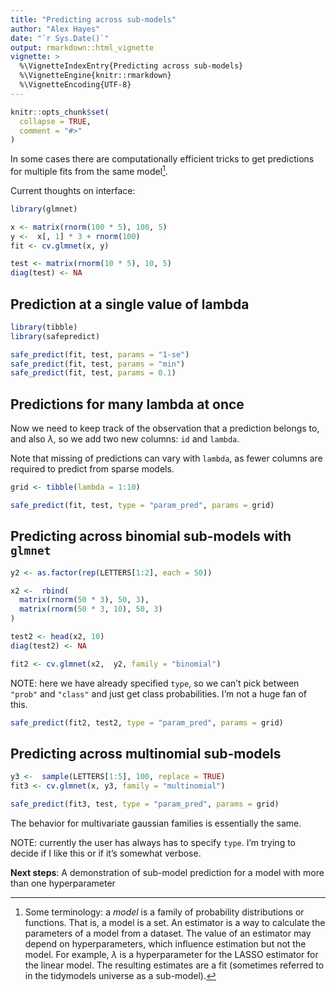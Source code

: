 ```yaml
---
title: "Predicting across sub-models"
author: "Alex Hayes"
date: "`r Sys.Date()`"
output: rmarkdown::html_vignette
vignette: >
  %\VignetteIndexEntry{Predicting across sub-models}
  %\VignetteEngine{knitr::rmarkdown}
  %\VignetteEncoding{UTF-8}
---
```


```r
knitr::opts_chunk$set(
  collapse = TRUE,
  comment = "#>"
)
```

In some cases there are computationally efficient tricks to get predictions for multiple fits from the same model[^1].

[^1]: Some terminology: a *model* is a family of probability distributions or functions. That is, a model is a set. An estimator is a way to calculate the parameters of a model from a dataset. The value of an estimator may depend on hyperparameters, which influence estimation but not the model. For example, $\lambda$ is a hyperparameter for the LASSO estimator for the linear model. The resulting estimates are a fit (sometimes referred to in the tidymodels universe as a sub-model).

Current thoughts on interface:

```r
library(glmnet)

x <- matrix(rnorm(100 * 5), 100, 5)
y <-  x[, 1] * 3 + rnorm(100)
fit <- cv.glmnet(x, y)
```

```r
test <- matrix(rnorm(10 * 5), 10, 5)
diag(test) <- NA
```

## Prediction at a single value of lambda

```r
library(tibble)
library(safepredict)

safe_predict(fit, test, params = "1-se")
safe_predict(fit, test, params = "min")
safe_predict(fit, test, params = 0.1)
```

## Predictions for many lambda at once

Now we need to keep track of the observation that a prediction belongs to, and also $\lambda$, so we add two new columns: `id` and `lambda`.

Note that missing of predictions can vary with `lambda`, as fewer columns are required to predict from sparse models.

```r
grid <- tibble(lambda = 1:10)

safe_predict(fit, test, type = "param_pred", params = grid)
```

## Predicting across binomial sub-models with `glmnet`

```r
y2 <- as.factor(rep(LETTERS[1:2], each = 50))

x2 <-  rbind(
  matrix(rnorm(50 * 3), 50, 3),
  matrix(rnorm(50 * 3, 10), 50, 3)
)

test2 <- head(x2, 10)
diag(test2) <- NA

fit2 <- cv.glmnet(x2,  y2, family = "binomial")
```

NOTE: here we have already specified `type`, so we can't pick between `"prob"` and `"class"` and just get class probabilities. I'm not a huge fan of this.

```r
safe_predict(fit2, test2, type = "param_pred", params = grid)
```

## Predicting across multinomial sub-models

```r
y3 <-  sample(LETTERS[1:5], 100, replace = TRUE)
fit3 <- cv.glmnet(x, y3, family = "multinomial")

safe_predict(fit3, test, type = "param_pred", params = grid)
```

The behavior for multivariate gaussian families is essentially the same.

NOTE: currently the user has always has to specify `type`. I'm trying to decide if I like this or if it's somewhat verbose.

**Next steps**: A demonstration of sub-model prediction for a model with more than one hyperparameter

